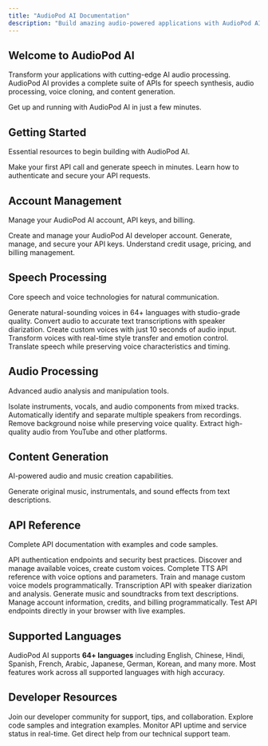 ```yaml
---
title: "AudioPod AI Documentation"
description: "Build amazing audio-powered applications with AudioPod AI's comprehensive suite of APIs"
---
```


## Welcome to AudioPod AI

Transform your applications with cutting-edge AI audio processing. AudioPod AI provides a complete suite of APIs for speech synthesis, audio processing, voice cloning, and content generation.

<Card title="Quick Start Guide" icon="rocket" href="/quickstart" horizontal>
  Get up and running with AudioPod AI in just a few minutes.
</Card>

## Getting Started

Essential resources to begin building with AudioPod AI.

<Columns cols={2}>
  <Card title="Quick Start" icon="rocket" href="/quickstart">
    Make your first API call and generate speech in minutes.
  </Card>
  <Card title="Authentication" icon="key" href="/authentication">
    Learn how to authenticate and secure your API requests.
  </Card>
</Columns>

## Account Management

Manage your AudioPod AI account, API keys, and billing.

<Columns cols={2}>
  <Card
    title="Account Registration"
    icon="user-plus"
    href="/account/registration"
  >
    Create and manage your AudioPod AI developer account.
  </Card>
  <Card title="API Key Management" icon="key" href="/account/api-keys">
    Generate, manage, and secure your API keys.
  </Card>
  <Card title="Credits & Billing" icon="credit-card" href="/account/credits">
    Understand credit usage, pricing, and billing management.
  </Card>
</Columns>

## Speech Processing

Core speech and voice technologies for natural communication.

<Columns cols={2}>
  <Card
    title="Text-to-Speech"
    icon="microphone"
    href="/features/text-to-speech"
  >
    Generate natural-sounding voices in 64+ languages with studio-grade quality.
  </Card>
  <Card title="Speech-to-Text" icon="waveform" href="/features/speech-to-text">
    Convert audio to accurate text transcriptions with speaker diarization.
  </Card>
  <Card title="Voice Cloning" icon="user-clone" href="/features/voice-cloning">
    Create custom voices with just 10 seconds of audio input.
  </Card>
  <Card title="Voice Changer" icon="magic-wand" href="/features/voice-changer">
    Transform voices with real-time style transfer and emotion control.
  </Card>
  <Card
    title="Speech Translation"
    icon="language"
    href="/features/speech-translation"
  >
    Translate speech while preserving voice characteristics and timing.
  </Card>
</Columns>

## Audio Processing

Advanced audio analysis and manipulation tools.

<Columns cols={2}>
  <Card title="Stem Separation" icon="music" href="/features/stem-separation">
    Isolate instruments, vocals, and audio components from mixed tracks.
  </Card>
  <Card
    title="Speaker Extraction"
    icon="users"
    href="/features/speaker-extraction"
  >
    Automatically identify and separate multiple speakers from recordings.
  </Card>
  <Card
    title="Noise Reduction"
    icon="volume-x"
    href="/features/noise-reduction"
  >
    Remove background noise while preserving voice quality.
  </Card>
  <Card
    title="Media Extraction"
    icon="download"
    href="/features/media-extraction"
  >
    Extract high-quality audio from YouTube and other platforms.
  </Card>
</Columns>

## Content Generation

AI-powered audio and music creation capabilities.

<Columns cols={2}>
  <Card
    title="Music Generation"
    icon="musical-note"
    href="/features/music-generation"
  >
    Generate original music, instrumentals, and sound effects from text
    descriptions.
  </Card>
</Columns>

## API Reference

Complete API documentation with examples and code samples.

<Columns cols={2}>
  <Card
    title="Authentication API"
    icon="shield"
    href="/api-reference/authentication"
  >
    API authentication endpoints and security best practices.
  </Card>
  <Card
    title="Voice Management API"
    icon="settings"
    href="/api-reference/voice-management"
  >
    Discover and manage available voices, create custom voices.
  </Card>
  <Card
    title="Text-to-Speech API"
    icon="microphone"
    href="/api-reference/text-to-speech"
  >
    Complete TTS API reference with voice options and parameters.
  </Card>
  <Card
    title="Voice Cloning API"
    icon="user-clone"
    href="/api-reference/voice-cloning"
  >
    Train and manage custom voice models programmatically.
  </Card>
  <Card
    title="Speech-to-Text API"
    icon="waveform"
    href="/api-reference/speech-to-text"
  >
    Transcription API with speaker diarization and analysis.
  </Card>
  <Card
    title="Music Generation API"
    icon="musical-note"
    href="/api-reference/music-generation"
  >
    Generate music and soundtracks from text descriptions.
  </Card>
  <Card
    title="Account & Credits API"
    icon="credit-card"
    href="/api-reference/account"
  >
    Manage account information, credits, and billing programmatically.
  </Card>
  <Card
    title="Interactive Playground"
    icon="external-link"
    href="https://api.audiopod.ai/api/v1/docs"
  >
    Test API endpoints directly in your browser with live examples.
  </Card>
</Columns>

## Supported Languages

AudioPod AI supports **64+ languages** including English, Chinese, Hindi, Spanish, French, Arabic, Japanese, German, Korean, and many more. Most features work across all supported languages with high accuracy.

## Developer Resources

<Columns cols={2}>
  <Card
    title="Discord Community"
    icon="discord"
    href="https://discord.gg/audiopod"
  >
    Join our developer community for support, tips, and collaboration.
  </Card>
  <Card
    title="GitHub Examples"
    icon="github"
    href="https://github.com/audiopod-ai/examples"
  >
    Explore code samples and integration examples.
  </Card>
  <Card title="Status Page" icon="activity" href="https://status.audiopod.ai">
    Monitor API uptime and service status in real-time.
  </Card>
  <Card title="Support" icon="envelope" href="mailto:support@audiopod.ai">
    Get direct help from our technical support team.
  </Card>
</Columns>
